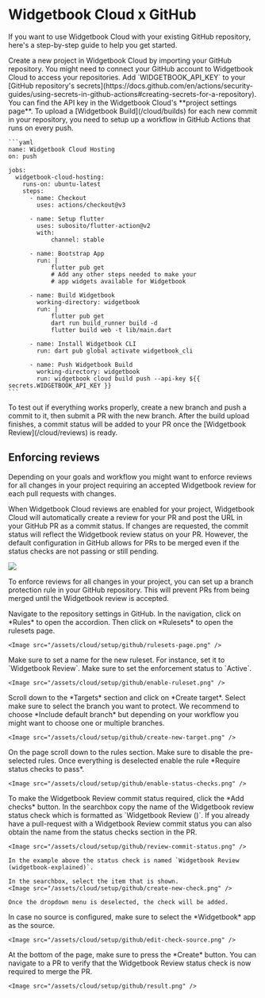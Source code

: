# Widgetbook Cloud x GitHub

If you want to use Widgetbook Cloud with your existing GitHub repository, here's a step-by-step guide to help you get started.

<Steps>
  <Step title="Setup Widgetbook Cloud Project">
    Create a new project in Widgetbook Cloud by importing your GitHub repository.
    You might need to connect your GitHub account to Widgetbook Cloud to access your repositories.
  </Step>
  
  <Step title="Add API Key as a Secret">
    Add `WIDGETBOOK_API_KEY` to your [GitHub repository's secrets](https://docs.github.com/en/actions/security-guides/using-secrets-in-github-actions#creating-secrets-for-a-repository). You can find the API key in the Widgetbook Cloud's **project settings page**.
  </Step>

  <Step title="Create GitHub Actions Workflow">
    To upload a [Widgetbook Build](/cloud/builds) for each new commit in your repository, you need to setup up a workflow in GitHub Actions that runs on every push.

    ```yaml
    name: Widgetbook Cloud Hosting
    on: push

    jobs:
      widgetbook-cloud-hosting:
        runs-on: ubuntu-latest
        steps:
          - name: Checkout
            uses: actions/checkout@v3

          - name: Setup flutter
            uses: subosito/flutter-action@v2
            with:
                channel: stable

          - name: Bootstrap App
            run: |
                flutter pub get
                # Add any other steps needed to make your
                # app widgets available for Widgetbook

          - name: Build Widgetbook
            working-directory: widgetbook
            run: |
                flutter pub get
                dart run build_runner build -d
                flutter build web -t lib/main.dart

          - name: Install Widgetbook CLI
            run: dart pub global activate widgetbook_cli

          - name: Push Widgetbook Build
            working-directory: widgetbook
            run: widgetbook cloud build push --api-key ${{ secrets.WIDGETBOOK_API_KEY }}
    ```

  </Step>

  <Step title="Create a Pull Request">
    To test out if everything works properly, create a new branch and push a commit to it, then submit a PR with the new branch.
    After the build upload finishes, a commit status will be added to your PR once the [Widgetbook Review](/cloud/reviews) is ready.
  </Step>

</Steps>

## Enforcing reviews

Depending on your goals and workflow you might want to enforce reviews for all changes in your project requiring an accepted Widgetbook review for each pull requests with changes.

When Widgetbook Cloud reviews are enabled for your project, Widgetbook Cloud will automatically create a review for your PR and post the URL in your GitHub PR as a commit status. 
If changes are requested, the commit status will reflect the Widgetbook review status on your PR.
However, the default configuration in GitHub allows for PRs to be merged even if the status checks are not passing or still pending.

<Image 
  caption="Example of a pending review not blocking the merge of the PR." 
  src="/assets/cloud/setup/github/unblocked-review.png" 
/>

To enforce reviews for all changes in your project, you can set up a branch protection rule in your GitHub repository. 
This will prevent PRs from being merged until the Widgetbook review is accepted.

<Steps>
  <Step title="Open the rulesets settings page">
    Navigate to the repository settings in GitHub.
    In the navigation, click on *Rules* to open the accordion. 
    Then click on *Rulesets* to open the rulesets page.

    <Image src="/assets/cloud/setup/github/rulesets-page.png" />
  </Step>
  <Step title="Set name">
    Make sure to set a name for the new ruleset. 
    For instance, set it to `Widgetbook Review`.
  </Step>
  <Step title="Activate rulet">
    Make sure to set the enforcement status to `Active`.

    <Image src="/assets/cloud/setup/github/enable-ruleset.png" />
  </Step>
  <Step title="Create new target">
    Scroll down to the *Targets* section and click on *Create target*.
    Select make sure to select the branch you want to protect.
    We recommend to choose *Include default branch* but depending on your workflow you might want to choose one or multiple branches.

    <Image src="/assets/cloud/setup/github/create-new-target.png" />
  </Step>
  <Step title="Require status checks to pass">
    On the page scroll down to the rules section.
    Make sure to disable the pre-selected rules. 
    Once everything is deselected enable the rule *Require status checks to pass*. 

    <Image src="/assets/cloud/setup/github/enable-status-checks.png" />
  </Step>
    <Step title="Add Widgetbook status check">
    To make the Widgetbook Review commit status required, click the *Add checks* button.
    In the searchbox copy the name of the Widgetbook review status check which is formatted as `Widgetbook Review (<widgetbook-project-name>)`.
    If you already have a pull-request with a Widgetbook Review commit status you can also obtain the name from the status checks section in the PR.

    <Image src="/assets/cloud/setup/github/review-commit-status.png" />

    In the example above the status check is named `Widgetbook Review (widgetbook-explained)`.

    In the searchbox, select the item that is shown.
    <Image src="/assets/cloud/setup/github/create-new-check.png" />

    Once the dropdown menu is deselected, the check will be added.
  </Step>
  <Step title="Add a check source">
    In case no source is configured, make sure to select the *Widgetbook* app as the source.

    <Image src="/assets/cloud/setup/github/edit-check-source.png" />
  </Step>
  <Step title="Create the branch ruleset">
    At the bottom of the page, make sure to press the *Create* button. 
  </Step>
  <Step title="Verify ruleset">
    You can navigate to a PR to verify that the Widgetbook Review status check is now required to merge the PR.

    <Image src="/assets/cloud/setup/github/result.png" />
  </Step>
</Steps>